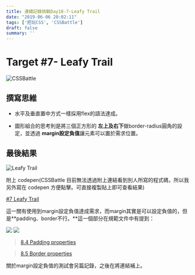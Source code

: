 ```yaml
---
title: 連續記錄挑戰Day10-7-Leafy Trail
date: "2019-06-06 20:02:11"
tags: ['把玩CSS', 'CSSBattle']
draft: false
summary: ''
---
```



# Target #7- Leafy Trail

![CSSBattle](https://i.imgur.com/A4n4r1s.png)

## 撰寫思維

- 水平及垂直置中方式一樣採用flex的語法達成。

- 圖形組合的思考則是將三個正方形的 **左上及右下**做border-radius圓角的設定，並透過 **margin設定負值**讓元素可以置於需求位置。



## 最後結果

![Leafy Trail](https://i.imgur.com/SOKxiKK.png)

附上 codepen(CSSBattle 目前無法透過附上連結看到別人所寫的程式碼，所以我另外寫在 codepen 方便點擊。可直接複製貼上即可查看結果)

[#7 Leafy Trail](https://codepen.io/kids5346/pen/MddRao)

這一關有使用到margin設定負值達成需求，而margin其實是可以設定負值的，但是**padding、border不行。**這一個部分在規範文件中有提到：

![](https://i.imgur.com/4H4EDvP.png)
![](https://i.imgur.com/YTDHdjv.png)

> [8.4 Padding properties](https://www.w3.org/TR/CSS2/box.html)

> [8.5 Border properties](https://www.w3.org/TR/CSS2/box.html)

關於margin設定負值的測試會另篇記錄，之後在將連結補上。


  
